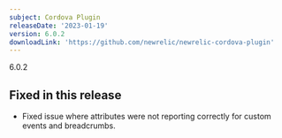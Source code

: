 ```yaml
---
subject: Cordova Plugin
releaseDate: '2023-01-19'
version: 6.0.2
downloadLink: 'https://github.com/newrelic/newrelic-cordova-plugin'
---
```


6.0.2

## Fixed in this release

* Fixed issue where attributes were not reporting correctly for custom events and breadcrumbs.
